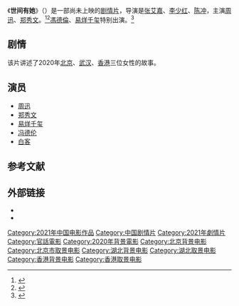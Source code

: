 {{电影信息框
| 片名 = 世间有她
| 电影原名 = ''{{lang|en|Her Story}}''
| 图像 = 
| 图像说明 = 
| 导演 = 张艾嘉、李少红、陈冲
| 监制 = 
| 制片 = 
| 编剧 = 
| 原著 = 
| 主演 = 周迅、郑秀文
| 配乐 = 
| 摄影 = 
| 剪辑 = 
| 制片商 = 亚太未来影视（北京）有限公司<br>北京聚合影联文化传媒有限公司
| 发行商 = 
| 上映日期 =
| 片长 = 110分钟
| 产地 = {{CHNML}}
| 语言 = 普通话
| 预算 = 
| 票房 = 
| 前集 = 
| 续集 = 
}}
《'''世间有她'''》（{{lang-en|''Her Story''}}）是一部尚未上映的[[剧情片|剧情片]]，导演是[[张艾嘉|张艾嘉]]、[[李少红|李少红]]、[[陈冲_(演员)|陈冲]]，主演[[周迅|周迅]]、[[郑秀文|郑秀文]]。<ref>{{cite news |title=“神仙阵容”的《世间有她》要下凡了，看预告这戏稳了 |url=https://www.sohu.com/na/453409801_475183 |accessdate=2021-04-03 |work=搜狐 |date=2021-03-01}}</ref><ref>{{cite news |title=《世间有她》4月30日“她时代”来袭！周迅郑秀文易烊千玺 |url=https://new.qq.com/omn/20210302/20210302A0593H00.html |accessdate=2021-04-03 |work=腾讯 |date=2021-03-02}}</ref>[[馮德倫|馮德倫]]、[[易烊千玺|易烊千玺]]特别出演。<ref>{{cite news |title=易烊千玺携《世间有她》登中国银幕封面 期待电影院相见 |url=https://www.163.com/dy/article/G6IQ229A05370EVU.html |accessdate=2021-04-03 |work=网易 |date=2021-04-02}}</ref>

==剧情==
该片讲述了2020年[[北京市|北京]]、[[武汉市|武汉]]、[[香港|香港]]三位女性的故事。

==演员==
*[[周迅|周迅]]
*[[郑秀文|郑秀文]]
*[[易烊千玺|易烊千玺]]
*[[冯德伦|冯德伦]]
*[[白客|白客]]

==参考文献==
{{reflist}}

==外部链接==
*{{douban|35187381}}
*{{IMDB title|tt13611620}}

{{DEFAULTSORT:Shi世间有她}}
[[Category:2021年中国电影作品|Category:2021年中国电影作品]]
[[Category:中国剧情片|Category:中国剧情片]]
[[Category:2021年劇情片|Category:2021年劇情片]]
[[Category:官話電影|Category:官話電影]]
[[Category:2020年背景電影|Category:2020年背景電影]]
[[Category:北京背景电影|Category:北京背景电影]]
[[Category:北京市取景电影|Category:北京市取景电影]]
[[Category:湖北背景电影|Category:湖北背景电影]]
[[Category:湖北取景电影|Category:湖北取景电影]]
[[Category:香港背景电影|Category:香港背景电影]]
[[Category:香港取景电影|Category:香港取景电影]]